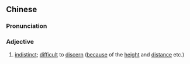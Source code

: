 {{also|飘渺}}
==Chinese==
{{zh-forms|s=飘渺}}

===Pronunciation===
{{zh-pron
|m=piāomiǎo
|c=piu1 miu5
|cat=a
}}

===Adjective===
{{zh-adj}}

# [[indistinct]]; [[difficult]] to [[discern]] ([[because]] of the [[height]] and [[distance]] etc.)